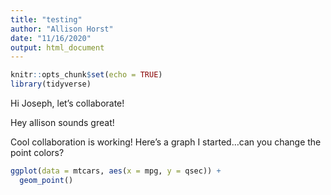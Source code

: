 ```yaml
---
title: "testing"
author: "Allison Horst"
date: "11/16/2020"
output: html_document
---
```


```r
knitr::opts_chunk$set(echo = TRUE)
library(tidyverse)
```

Hi Joseph, let's collaborate!

Hey allison sounds great!

Cool collaboration is working! 
Here's a graph I started...can you change the point colors? 

```r
ggplot(data = mtcars, aes(x = mpg, y = qsec)) +
  geom_point()
```

